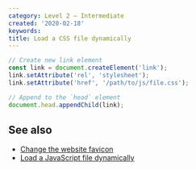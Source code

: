 ```yaml
---
category: Level 2 — Intermediate
created: '2020-02-18'
keywords:
title: Load a CSS file dynamically
---
```


```js
// Create new link element
const link = document.createElement('link');
link.setAttribute('rel', 'stylesheet');
link.setAttribute('href', '/path/to/js/file.css');

// Append to the `head` element
document.head.appendChild(link);
```

## See also

-   [Change the website favicon](https://phuoc.ng/collection/html-dom/change-the-website-favicon)
-   [Load a JavaScript file dynamically](https://phuoc.ng/collection/html-dom/load-a-javascript-file-dynamically)
